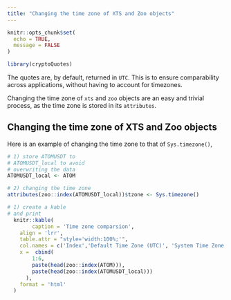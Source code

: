 ```yaml
---
title: "Changing the time zone of XTS and Zoo objects"
---
```


```r
knitr::opts_chunk$set(
  echo = TRUE,
  message = FALSE
)
```

```r
library(cryptoQuotes)
```

The quotes are, by default, returned in ```UTC```. This is to ensure comparability across applications, without having to account for timezones.

Changing the time zone of ```xts``` and ```zoo``` objects are an easy and trivial process, as the time zone is stored in its ```attributes```.

## Changing the time zone of XTS and Zoo objects

Here is an example of changing the time zone to that of ```Sys.timezone()```,

```r
# 1) store ATOMUSDT to 
# ATOMUSDT_local to avoid
# overwriting the data
ATOMUSDT_local <- ATOM

# 2) changing the time zone
attributes(zoo::index(ATOMUSDT_local))$tzone <- Sys.timezone()
```

```r
# 1) create a kable
# and print
  knitr::kable(
        caption = 'Time zone comparsion',
    align = 'lrr',
    table.attr = "style='width:100%;'",
    col.names = c('Index','Default Time Zone (UTC)', 'System Time Zone'),
    x =  cbind(
        1:6,
        paste(head(zoo::index(ATOM))),
        paste(head(zoo::index(ATOMUSDT_local)))
      ),
    format = 'html'
  )
```

